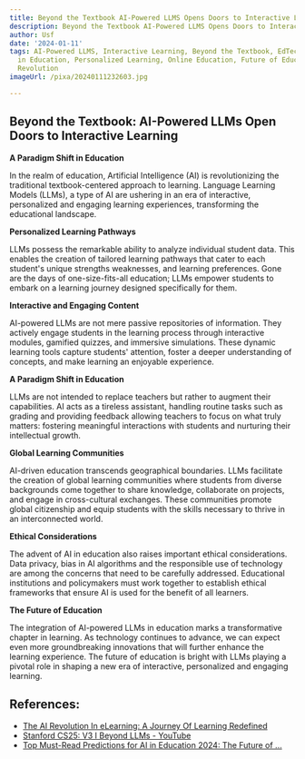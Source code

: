 ```yaml
---
title: Beyond the Textbook AI-Powered LLMS Opens Doors to Interactive Learning
description: Beyond the Textbook AI-Powered LLMS Opens Doors to Interactive Learning
author: Usf
date: '2024-01-11'
tags: AI-Powered LLMS, Interactive Learning, Beyond the Textbook, EdTech, Innovation
  in Education, Personalized Learning, Online Education, Future of Education, Learning
  Revolution
imageUrl: /pixa/20240111232603.jpg

---
```

## Beyond the Textbook: AI-Powered LLMs  Open Doors to Interactive Learning

**A Paradigm Shift in  Education**

In the realm of education, Artificial Intelligence (AI) is revolutionizing the traditional textbook-centered approach to learning. Language Learning Models (LLMs), a type of AI are ushering  in an era of interactive,  personalized and engaging learning experiences, transforming the educational  landscape.

**Personalized Learning Pathways**

LLMs possess the remarkable ability to analyze individual student  data. This enables the creation  of tailored learning pathways that cater to each student's unique strengths weaknesses, and learning preferences. Gone are the days of one-size-fits-all education; LLMs empower students to embark on a learning  journey designed specifically for them.

**Interactive and Engaging Content**

AI-powered LLMs are not mere passive repositories  of  information. They actively engage students in the learning process through interactive modules, gamified quizzes, and immersive simulations. These dynamic  learning tools capture students' attention,  foster a deeper  understanding of concepts, and make learning an enjoyable experience.

**A Paradigm Shift in Education**

LLMs are not intended to replace teachers but rather  to augment their capabilities. AI acts as a tireless assistant,  handling routine tasks such as grading and providing feedback allowing teachers to focus  on what truly  matters: fostering meaningful interactions with  students  and nurturing their intellectual growth.

**Global Learning Communities**

AI-driven education  transcends geographical boundaries.  LLMs facilitate the creation of global learning communities where students from diverse backgrounds  come together to share knowledge, collaborate on  projects, and engage in cross-cultural exchanges. These communities promote global citizenship and  equip students  with the skills necessary to thrive  in an interconnected world.

**Ethical Considerations**

The advent of AI in education also raises important ethical  considerations. Data privacy, bias  in AI algorithms and the responsible use of technology are among the concerns that need to  be carefully addressed. Educational  institutions and policymakers must work together to establish ethical frameworks  that ensure AI is used for the benefit of all learners.

**The Future of Education**

The integration of AI-powered LLMs in education  marks a transformative chapter in learning. As technology continues to  advance, we can expect even more groundbreaking innovations that will further enhance the learning experience. The future of education is bright with LLMs playing a pivotal role in shaping a  new  era of interactive, personalized and  engaging learning.

## References:
- [The AI Revolution In eLearning: A Journey Of Learning Redefined](https://elearningindustry.com/ai-revolution-in-elearning-a-journey-of-learning-redefined)
- [Stanford CS25: V3 I Beyond LLMs - YouTube](https://www.youtube.com/watch?v=ylEk1TE1uBo)
- [Top Must-Read Predictions for AI in Education 2024: The Future of ...](https://www.thinkwithniche.com/blogs/details/top-must-read-predictions-for-ai-in-education-2024-the-future-of-learning)
